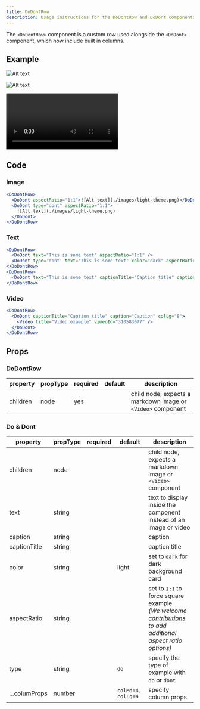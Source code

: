 ```yaml
---
title: DoDontRow
description: Usage instructions for the DoDontRow and DoDont components
---
```


<PageDescription>

The `<DoDontRow>` component is a custom row used alongside the `<DoDont>` component, which now include built in columns.

</PageDescription>

## Example

<DoDontRow>

<DoDont aspectRatio="1:1">

![Alt text](./images/light-theme.png)

</DoDont>

<DoDont aspectRatio="1:1" type="dont">

![Alt text](./images/light-theme.png)

</DoDont>

</DoDontRow>

<DoDontRow>

<DoDont aspectRatio="1:1" text="This is some text" />

<DoDont type="dont" aspectRatio="1:1" text="This is some text" color="dark" />

</DoDontRow>

<DoDontRow>

<DoDont
  text="This is some text"
  color="dark"
  captionTitle="Caption title"
  caption="Caption"
  colLg="8"
/>

</DoDontRow>

<DoDontRow>

<DoDont colLg='8' captionTitle="Caption title" caption="Caption">

<Video title="Video example" vimeoId="310583077" />

</DoDont>

</DoDontRow>

## Code

### Image

```jsx path=components/DoDontRow/DoDontRow.js src=https://github.com/carbon-design-system/gatsby-theme-carbon/tree/master/packages/gatsby-theme-carbon/src/components/DoDontRow
<DoDontRow>
  <DoDont aspectRatio="1:1">![Alt text](./images/light-theme.png)</DoDont>
  <DoDont type="dont" aspectRatio="1:1">
    ![Alt text](./images/light-theme.png)
  </DoDont>
</DoDontRow>
```

### Text

```jsx path=components/DoDontRow/DoDontRow.js src=https://github.com/carbon-design-system/gatsby-theme-carbon/tree/master/packages/gatsby-theme-carbon/src/components/DoDontRow
<DoDontRow>
  <DoDont text="This is some text" aspectRatio="1:1" />
  <DoDont type='dont' text="This is some text" color="dark" aspectRatio="1:1"/>
</DoDontRow>
<DoDontRow>
  <DoDont text="This is some text" captionTitle="Caption title" caption="Caption" aspectRatio="1:1" colLg="8"/>
</DoDontRow>
```

### Video

```jsx path=components/DoDontRow/DoDontRow.js src=https://github.com/carbon-design-system/gatsby-theme-carbon/tree/master/packages/gatsby-theme-carbon/src/components/DoDontRow
<DoDontRow>
  <DoDont captionTitle="Caption title" caption="Caption" colLg="8">
    <Video title="Video example" vimeoId="310583077" />
  </DoDont>
</DoDontRow>
```

## Props

### DoDontRow

| property | propType | required | default | description                                                 |
| -------- | -------- | -------- | ------- | ----------------------------------------------------------- |
| children | node     | yes      |         | child node, expects a markdown image or `<Video>` component |

### Do & Dont

| property      | propType | required | default            | description                                                                                                                                                                                                                                        |
| ------------- | -------- | -------- | ------------------ | -------------------------------------------------------------------------------------------------------------------------------------------------------------------------------------------------------------------------------------------------- |
| children      | node     |          |                    | child node, expects a markdown image or `<Video>` component                                                                                                                                                                                        |
| text          | string   |          |                    | text to display inside the component instead of an image or video                                                                                                                                                                                  |
| caption       | string   |          |                    | caption                                                                                                                                                                                                                                            |
| captionTitle  | string   |          |                    | caption title                                                                                                                                                                                                                                      |
| color         | string   |          | light              | set to `dark` for dark background card                                                                                                                                                                                                             |
| aspectRatio   | string   |          |                    | set to `1:1` to force square example <br/>_(We welcome [contributions](https://github.com/carbon-design-system/gatsby-theme-carbon/tree/master/packages/gatsby-theme-carbon/src/components/DoDontExample) to add additional aspect ratio options)_ |
| type          | string   |          | `do`               | specify the type of example with `do` or `dont`                                                                                                                                                                                                    |
| ...columProps | number   |          | `colMd=4, colLg=4` | specify column props                                                                                                                                                                                                                               |
